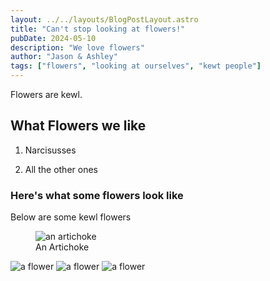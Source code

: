 ```yaml
---
layout: ../../layouts/BlogPostLayout.astro
title: "Can't stop looking at flowers!"
pubDate: 2024-05-10
description: "We love flowers"
author: "Jason & Ashley"
tags: ["flowers", "looking at ourselves", "kewt people"]
---
```



Flowers are kewl.

## What Flowers we like

1. Narcisusses

2. All the other ones

### Here's what some flowers look like

Below are some kewl flowers

<figure>
  <img src={artichoke.src} alt="an artichoke" />
  <figcaption>An Artichoke</figcaption>
</figure>
<img src={flower.src} alt="a flower" />
<img src={ugh.src} alt="a flower" />
<img src={foo.src} alt="a flower" />
